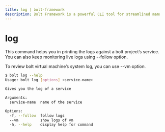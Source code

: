 ```yaml
---
title: log | bolt-framework
description: Bolt Framework is a powerful CLI tool for streamlined management and deployment of projects and services.
---
```



<Meta title="CLI Reference/log" />

# log

This command helps you in printing the logs against a bolt project’s service. You can also keep monitoring live logs using --follow option.

To review bolt virtual machine’s system log, you can use --vm option.

```bash
$ bolt log --help
Usage: bolt log [options] <service-name>

Gives you the log of a service

Arguments:
  service-name  name of the service

Options:
  -f, --follow  follow logs
  --vm          show logs of vm
  -h, --help    display help for command
```
